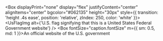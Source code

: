 <Box
  displayPrint="none"
  display="flex"
  justifyContent="center"
  alignItems="center"
  bgcolor="#062135"
  height="30px"
  style={{ transition: 'height .4s ease', position: 'relative', zIndex: 250, color: 'white' }}>
  <UsFlagImg alt={'U.S. flag signifying that this is a United States Federal Government website'} />
  <Box fontSize="caption.fontSize" m={{ sm: 0.5, md: 1 }}>An official website of the U.S. government</Box>
</Box>
